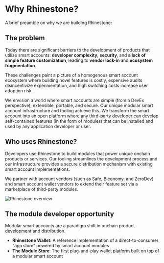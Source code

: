 # Why Rhinestone?

A brief preamble on why we are building Rhinestone:

## The problem

Today there are significant barriers to the development of products that utilize smart accounts: **developer complexity**, **security**, and **a lack of simple feature customization**, leading to **vendor lock-in** and **ecosystem fragmentation**.

These challenges paint a picture of a homogenous smart account ecosystem where building novel features is costly, expensive audits disincentivize experimentation, and high switching costs increase user adoption risk.

We envision a world where smart accounts are simple (from a DevEx perspective), extensible, portable, and secure. Our unique modular smart account infrastructure and tooling achieve this. We transform the smart account into an open platform where any third-party developer can develop self-contained features (in the form of modules) that can be installed and used by any application developer or user.

## Who uses Rhinestone?

Developers use Rhinestone to build modules that power unique onchain products or services. Our tooling streamlines the development process and our infrastructure provides a secure distribution mechanism with existing smart account implementations.

We partner with account vendors (such as Safe, Biconomy, and ZeroDev) and smart account wallet vendors to extend their feature set via a marketplace of third-party modules.

![Rhinestone overview](/graphic1.png)

## The module developer opportunity

Modular smart accounts are a paradigm shift in onchain product development and distribution.

- **Rhinestone Wallet**: A reference implementation of a direct-to-consumer “app store” powered by smart account modules
- **The Module Store**: The first plug-and-play wallet platform built on top of a modular smart account
